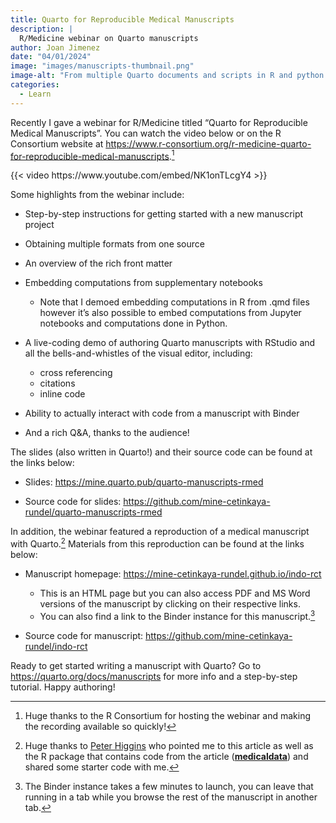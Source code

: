 ```yaml
---
title: Quarto for Reproducible Medical Manuscripts 
description: |
  R/Medicine webinar on Quarto manuscripts
author: Joan Jimenez
date: "04/01/2024"
image: "images/manuscripts-thumbnail.png"
image-alt: "From multiple Quarto documents and scripts in R and python to PDF or Word output."
categories:
  - Learn
---
```


Recently I gave a webinar for R/Medicine titled "Quarto for Reproducible Medical Manuscripts". You can watch the video below or on the R Consortium website at <https://www.r-consortium.org/r-medicine-quarto-for-reproducible-medical-manuscripts>.[^1]

{{< video https://www.youtube.com/embed/NK1onTLcgY4 >}}

Some highlights from the webinar include:

-   Step-by-step instructions for getting started with a new manuscript project

-   Obtaining multiple formats from one source

-   An overview of the rich front matter

-   Embedding computations from supplementary notebooks

    -   Note that I demoed embedding computations in R from .qmd files however it's also possible to embed computations from Jupyter notebooks and computations done in Python.

-   A live-coding demo of authoring Quarto manuscripts with RStudio and all the bells-and-whistles of the visual editor, including:

    -   cross referencing
    -   citations
    -   inline code

-   Ability to actually interact with code from a manuscript with Binder

-   And a rich Q&A, thanks to the audience!

The slides (also written in Quarto!) and their source code can be found at the links below:

-   Slides: <https://mine.quarto.pub/quarto-manuscripts-rmed>

-   Source code for slides: <https://github.com/mine-cetinkaya-rundel/quarto-manuscripts-rmed>

In addition, the webinar featured a reproduction of a medical manuscript with Quarto.[^2] Materials from this reproduction can be found at the links below:

-   Manuscript homepage: <https://mine-cetinkaya-rundel.github.io/indo-rct>

    -   This is an HTML page but you can also access PDF and MS Word versions of the manuscript by clicking on their respective links.
    -   You can also find a link to the Binder instance for this manuscript.[^3]

-   Source code for manuscript: <https://github.com/mine-cetinkaya-rundel/indo-rct>

Ready to get started writing a manuscript with Quarto? Go to <https://quarto.org/docs/manuscripts> for more info and a step-by-step tutorial. Happy authoring!

[^1]: Huge thanks to the R Consortium for hosting the webinar and making the recording available so quickly!

[^2]: Huge thanks to [Peter Higgins](https://github.com/higgi13425) who pointed me to this article as well as the R package that contains code from the article ([**medicaldata**](https://higgi13425.github.io/medicaldata/)) and shared some starter code with me.

[^3]: The Binder instance takes a few minutes to launch, you can leave that running in a tab while you browse the rest of the manuscript in another tab.
